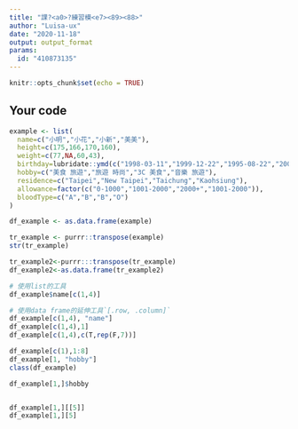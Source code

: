 ---
title: "課?<a0>?練習模<e7><89><88>"
author: "Luisa-ux"
date: "2020-11-18"
output: output_format
params:
  id: "410873135"
---

```{r setup, include=FALSE}
knitr::opts_chunk$set(echo = TRUE)
```

## Your code

```{r}
example <- list(
  name=c("小明","小花","小新","美美"),
  height=c(175,166,170,160),
  weight=c(77,NA,60,43),
  birthday=lubridate::ymd(c("1998-03-11","1999-12-22","1995-08-22","2001-10-10")),
  hobby=c("美食 旅遊","旅遊 時尚","3C 美食","音樂 旅遊"),
  residence=c("Taipei","New Taipei","Taichung","Kaohsiung"),
  allowance=factor(c("0-1000","1001-2000","2000+","1001-2000")),
  bloodType=c("A","B","B","O")
)

df_example <- as.data.frame(example)

tr_example <- purrr::transpose(example)
str(tr_example)
```

```{r}
tr_example2<-purrr:::transpose(tr_example)
df_example2<-as.data.frame(tr_example2)
```


```{r}
# 使用list的工具
df_example$name[c(1,4)]

# 使用data frame的延伸工具`[.row, .column]`
df_example[c(1,4), "name"]
df_example[c(1,4),1]
df_example[c(1,4),c(T,rep(F,7))]
```


```{r}
df_example[c(1),1:8]
df_example[1, "hobby"]
class(df_example)

df_example[1,]$hobby


df_example[1,][[5]]
df_example[1,][5]
```

